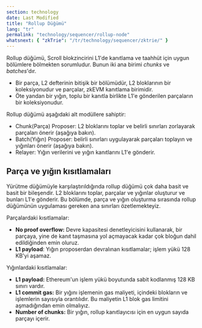 ```yaml
---
section: technology
date: Last Modified
title: "Rollup Düğümü"
lang: "tr"
permalink: "technology/sequencer/rollup-node"
whatsnext: { "zkTrie": "/tr/technology/sequencer/zktrie/" }
---
```


Rollup düğümü, Scroll blokzincirini L1'de kanıtlama ve taahhüt için uygun bölümlere bölmekten sorumludur. Bunun iki ana birimi *chunks* ve *batches*'dır.
* Bir parça, L2 defterinin bitişik bir bölümüdür, L2 bloklarının bir koleksiyonudur ve parçalar, zkEVM kanıtlama birimidir.
* Öte yandan bir yığın, toplu bir kanıtla birlikte L1'e gönderilen parçaların bir koleksiyonudur.

Rollup düğümü aşağıdaki alt modüllere sahiptir:
- Chunk(Parça) Proposer: L2 bloklarını toplar ve belirli sınırları zorlayarak parçaları önerir (aşağıya bakın).
- Batch(Yığın) Proposer: belirli sınırları uygulayarak parçaları toplayın ve yığınları önerir (aşağıya bakın).
- Relayer: Yığın verilerini ve yığın kanıtlarını L1'e gönderir.

## Parça ve yığın kısıtlamaları

Yürütme düğümüyle karşılaştırıldığında rollup düğümü çok daha basit ve basit bir bileşendir.
L2 bloklarını toplar, parçalar ve yığınlar oluşturur ve bunları L1'e gönderir.
Bu bölümde, parça ve yığın oluşturma sırasında rollup düğümünün uygulaması gereken ana sınırları özetlemekteyiz.

Parçalardaki kısıtlamalar:
- **No proof overflow:** Devre kapasitesi denetleyicisini kullanarak, bir parçaya, yine de kanıt taşmasına yol açmayacak kadar çok bloğun dahil edildiğinden emin oluruz.
- **L1 payload**: Yığın proposerdan devralınan kısıtlamalar; işlem yükü 128 KB'yi aşamaz.

Yığınlardaki kısıtlamalar:
- **L1 payload:** Ethereum'un işlem yükü boyutunda sabit kodlanmış 128 KB sınırı vardır.
- **L1 commit gas:** Bir yığını işlemenin gas maliyeti, içindeki blokların ve işlemlerin sayısıyla orantılıdır. Bu maliyetin L1 blok gas limitini aşmadığından emin olmalıyız.
- **Number of chunks:** Bir yığın, rollup kanıtlayıcısı için en uygun sayıda parçayı içerir.

